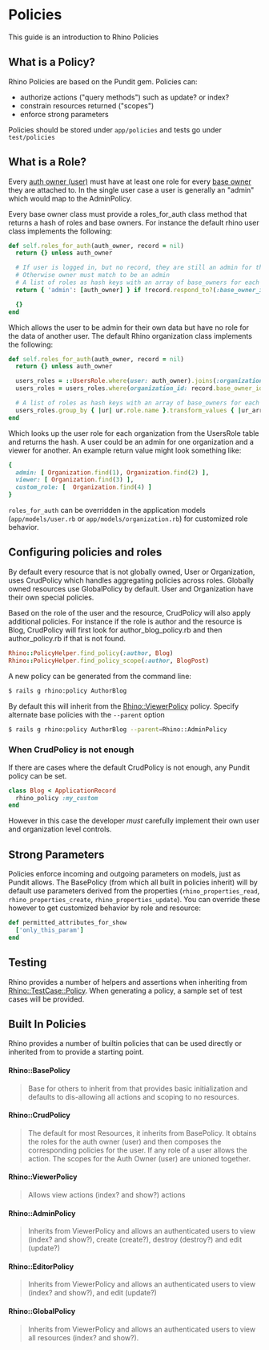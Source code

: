 # Policies

This guide is an introduction to Rhino Policies

## What is a Policy?

Rhino Policies are based on the Pundit gem. Policies can:

- authorize actions ("query methods") such as update? or index?
- constrain resources returned ("scopes")
- enforce strong parameters

Policies should be stored under `app/policies` and tests go under `test/policies`

## What is a Role?

Every [auth owner (user)](../resources#auth-owner) must have at least one role for every [base owner](../resources#base-owner) they are attached to. In the single user case a user is generally an "admin" which would map to the AdminPolicy.

Every base owner class must provide a roles_for_auth class method that returns a hash of roles and base owners. For instance the default rhino user class implements the following:

```ruby
def self.roles_for_auth(auth_owner, record = nil)
  return {} unless auth_owner

  # If user is logged in, but no record, they are still an admin for their data
  # Otherwise owner must match to be an admin
  # A list of roles as hash keys with an array of base_owners for each
  return { 'admin': [auth_owner] } if !record.respond_to?(:base_owner_ids) || record.base_owner_ids.include?(auth_owner&.id)

  {}
end
```

Which allows the user to be admin for their own data but have no role for the data of another user. The default Rhino organization class implements the following:

```ruby
def self.roles_for_auth(auth_owner, record = nil)
  return {} unless auth_owner

  users_roles = ::UsersRole.where(user: auth_owner).joins(:organization, :role).includes(:organization, :role)
  users_roles = users_roles.where(organization_id: record.base_owner_ids) if record.present? && record.respond_to?(:base_owner_ids)

  # A list of roles as hash keys with an array of base_owners for each
  users_roles.group_by { |ur| ur.role.name }.transform_values { |ur_array| ur_array.map(&:organization) }
end
```

Which looks up the user role for each organization from the UsersRole table and returns the hash. A user could be an admin for one organization and a viewer for another. An example return value might look something like:

```ruby
{
  admin: [ Organization.find(1), Organization.find(2) ],
  viewer: [ Organization.find(3) ],
  custom_role: [  Organization.find(4) ]
}

```

`roles_for_auth` can be overridden in the application models (`app/models/user.rb` or `app/models/organization.rb`) for customized role behavior.

## Configuring policies and roles

By default every resource that is not globally owned, User or Organization, uses CrudPolicy which handles aggregating policies across roles. Globally owned resources use GlobalPolicy by default. User and Organization have their own special policies.

Based on the role of the user and the resource, CrudPolicy will also apply additional policies. For instance if the role is author and the resource is Blog, CrudPolicy will first look for author_blog_policy.rb and then author_policy.rb if that is not found.

```ruby
Rhino::PolicyHelper.find_policy(:author, Blog)
Rhino::PolicyHelper.find_policy_scope(:author, BlogPost)
```

A new policy can be generated from the command line:

```bash
$ rails g rhino:policy AuthorBlog
```

By default this will inherit from the [Rhino::ViewerPolicy](#rhinoviewerpolicy) policy. Specify alternate base policies with the `--parent` option

```bash
$ rails g rhino:policy AuthorBlog --parent=Rhino::AdminPolicy
```

### When CrudPolicy is not enough

If there are cases where the default CrudPolicy is not enough, any Pundit policy can be set.

```ruby
class Blog < ApplicationRecord
  rhino_policy :my_custom
end
```

However in this case the developer _must_ carefully implement their own user and organization level controls.

## Strong Parameters

Policies enforce incoming and outgoing parameters on models, just as Pundit allows. The BasePolicy (from which all built in policies inherit) will by default use parameters derived from the properties (`rhino_properties_read`, `rhino_properties_create`, `rhino_properties_update`). You can override these however to get customized behavior by role and resource:

```ruby
def permitted_attributes_for_show
  ['only_this_param']
end
```

## Testing

Rhino provides a number of helpers and assertions when inheriting from [Rhino::TestCase::Policy](https://api.rhino-project.org/classes/Rhino/TestHelperPolicy.html). When generating a policy, a sample set of test cases will be provided.

## Built In Policies

Rhino provides a number of builtin policies that can be used directly or inherited from to provide a starting point.

#### Rhino::BasePolicy

> Base for others to inherit from that provides basic initialization and defaults to dis-allowing all actions and scoping to no resources.

#### Rhino::CrudPolicy

> The default for most Resources, it inherits from BasePolicy. It obtains the roles for the auth owner (user) and then composes the corresponding policies for the user. If any role of a user allows the action. The scopes for the Auth Owner (user) are unioned together.

#### Rhino::ViewerPolicy

> Allows view actions (index? and show?) actions

#### Rhino::AdminPolicy

> Inherits from ViewerPolicy and allows an authenticated users to view (index? and show?), create (create?), destroy (destroy?) and edit (update?)

#### Rhino::EditorPolicy

> Inherits from ViewerPolicy and allows an authenticated users to view (index? and show?), and edit (update?)

#### Rhino::GlobalPolicy

> Inherits from ViewerPolicy and allows an authenticated users to view all resources (index? and show?).
